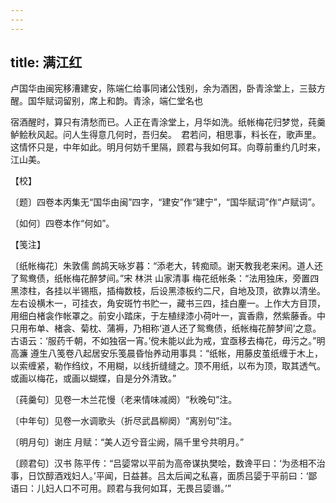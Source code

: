 ```yaml
---
---
---
```

title: 满江红
---



卢国华由闽宪移漕建安，陈端仁给事同诸公饯别，余为酒困，卧青涂堂上，三鼓方醒。国华赋词留别，席上和韵。青涂，端仁堂名也





宿酒醒时，算只有清愁而已。人正在青涂堂上，月华如洗。纸帐梅花归梦觉，莼羹鲈鲙秋风起。问人生得意几何时，吾归矣。　君若问，相思事，料长在，歌声里。这情怀只是，中年如此。明月何妨千里隔，顾君与我如何耳。向尊前重约几时来，江山美。





【校】


〔题〕四卷本丙集无“国华由闽”四字，“建安”作“建宁”，“国华赋词”作“卢赋词”。

〔如何〕四卷本作“何如”。





【笺注】


〔纸帐梅花〕朱敦儒 鹧鸪天咏岁暮：“添老大，转痴顽。谢天教我老来闲。道人还了鸳鸯债，纸帐梅花醉梦间。”宋 林洪 山家清事 梅花纸帐条：“法用独床，旁置四黑漆柱，各挂以半锡瓶，插梅数枝，后设黑漆板约二尺，自地及顶，欲靠以清坐。左右设横木一，可挂衣，角安斑竹书贮一，藏书三四，挂白麈一。上作大方目顶，用细白楮衾作帐罩之。前安小踏床，于左植绿漆小荷叶一，寘香鼎，然紫藤香。中只用布单、楮衾、菊枕、蒲褥，乃相称‘道人还了鸳鸯债，纸帐梅花醉梦间’之意。古语云：‘服药千朝，不如独宿一宵。’傥未能以此为戒，宜亟移去梅花，毋污之。”明 高濂 遵生八笺卷八起居安乐笺晨昏怡养动用事具：“纸帐，用藤皮茧纸缠于木上，以索缠紧，勒作绉纹，不用糊，以线折缝缝之。顶不用纸，以布为顶，取其透气。或画以梅花，或画以蝴蝶，自是分外清致。”

〔莼羹句〕见卷一木兰花慢（老来情味减阕）“秋晚句”注。

〔中年句〕见卷一水调歌头（折尽武昌柳阕）“离别句”注。

〔明月句〕谢庄 月赋：“美人迈兮音尘阙，隔千里兮共明月。”

〔顾君句〕汉书 陈平传：“吕媭常以平前为高帝谋执樊哙，数谗平曰：‘为丞相不治事，日饮醇酒戏妇人。’平闻，日益甚。吕太后闻之私喜，面质吕媭于平前曰：‘鄙语曰：儿妇人口不可用。顾君与我何如耳，无畏吕媭谮。’”